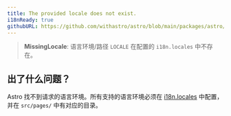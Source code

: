 ```yaml
---
title: The provided locale does not exist.
i18nReady: true
githubURL: https://github.com/withastro/astro/blob/main/packages/astro/src/core/errors/errors-data.ts
---
```

> **MissingLocale**: 语言环境/路径 `LOCALE` 在配置的 `i18n.locales` 中不存在。

## 出了什么问题？
Astro 找不到请求的语言环境。所有支持的语言环境必须在 [i18n.locales](/zh-cn/reference/configuration-reference/#i18nlocales) 中配置，并在 `src/pages/` 中有对应的目录。
